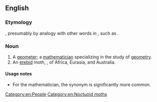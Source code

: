 ==English==

===Etymology===
{{suffix|en|geometric|ian}}, presumably by analogy with other words in {{m|en|-ician}}, such as {{m|en|mathematician}}.

===Noun===
{{en-noun}}

# A [[geometer]]; a [[mathematician]] specializing in the study of [[geometry]].
# An [[erebid]] moth, {{taxlink|Grammodes stolida|species}}, of Africa, Eurasia, and Australia.

====Usage notes====
* For the mathematician, the synonym {{m|en|geometer}} is significantly more common.


[[Category:en:People]]
[[Category:en:Noctuoid moths]]
{{c|en|Scientists}}